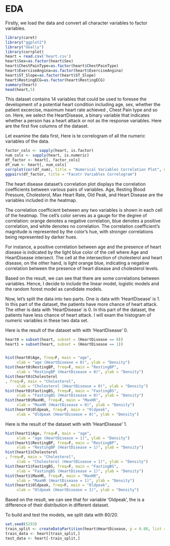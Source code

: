 # EDA
Firstly, we load the data and convert all character variables to factor variables. 
```r
library(caret)
library("ggplot2")                     
library("GGally")
library(corrplot)
heart = read.csv('heart.csv')
heart$Sex=as.factor(heart$Sex)
heart$ChestPainType=as.factor(heart$ChestPainType)
heart$ExerciseAngina=as.factor(heart$ExerciseAngina)
heart$ST_Slope=as.factor(heart$ST_Slope)
heart$RestingECG=as.factor(heart$RestingECG)
summary(heart)
head(heart,5)

```
This dataset contains 14 variables that could be used to foresee the development of a potential heart condition including age, sex, whether the patient excercise, maximum heart rate achieved , Chest Pain type and so on. 
Here, we select the HeartDisease, a binary variable that indicates whether a person has a heart attack or not as the response variables. Here are the first five columns of the dataset.

Let examine the data first, Here is te correlogram of all the numeric variables of the data. 
```r
factor_cols <- sapply(heart, is.factor)
num_cols <- sapply(heart, is.numeric)
df_factor <- heart[, factor_cols]
df_num <- heart[, num_cols]
corrplot(cor(df_num), title = "Numerical Variables Correlation Plot", mar=c(0,0,1,0))
ggpairs(df_factor, title = "Facotr Variables Correlogram")
```

The heart disease dataset's correlation plot displays the correlation coefficients between various pairs of variables. Age, Resting Blood Pressure, Cholesterol, Max Heart Rate, Old Peak, and Heart Disease are the variables included in the heatmap.

The correlation coefficient between any two variables is shown in each cell of the heatmap. The cell's color serves as a gauge for the degree of correlation: orange denotes a negative correlation, blue denotes a positive correlation, and white denotes no correlation. The correlation coefficient's magnitude is represented by the color's hue, with stronger correlations being represented by darker hues.

For instance, a positive correlation between age and the presence of heart disease is indicated by the light blue color of the cell where Age and HeartDisease intersect. The cell at the intersection of cholesterol and heart disease, on the other hand, is light orange blue, indicating a negative correlation between the presence of heart disease and cholesterol levels.

Based on the result, we can see that there are some correlations between variables. Hence, I decide to include the linear model, logistic models and the random forest model as candidate models. 

Now, let's split the data into two parts. One is data with 'HeartDisease' is 1. In this part of the dataset, the patients have more chance of heart attack. The other is data with 'HeartDisease' is 0. In this part of the dataset, the patients have less chance of heart attack. I will exam the histogram of numeric variables in these two data set. 

Here is the result of the dataset with with 'HeartDisease' 0. 

```r
heart0 = subset(heart, subset = (HeartDisease == 0))
heart1 = subset(heart, subset = (HeartDisease == 1))


hist(heart0$Age, freq=F, main = "age",
     xlab = "age (HeartDisease = 0)", ylab = "Density")
hist(heart0$RestingBP, freq=F, main = "RestingBP",
     xlab = "RestingBP (HeartDisease = 0)", ylab = "Density")
hist(heart0$Cholesterol
, freq=F, main = "Cholesterol",
     xlab = "Cholesterol (HeartDisease = 0)", ylab = "Density")
hist(heart0$FastingBS, freq=F, main = "FastingBS",
     xlab = "FastingBS (HeartDisease = 0)", ylab = "Density")
hist(heart0$MaxHR, freq=F, main = "MaxHR",
     xlab = "MaxHR (HeartDisease = 0)", ylab = "Density")
hist(heart0$Oldpeak, freq=F, main = "Oldpeak",
     xlab = "Oldpeak (HeartDisease = 0)", ylab = "Density")
```


Here is the result of the dataset with with 'HeartDisease' 1. 

```r
hist(heart1$Age, freq=F, main = "age",
     xlab = "age (HeartDisease = 1)", ylab = "Density")
hist(heart1$RestingBP, freq=F, main = "RestingBP",
     xlab = "RestingBP (HeartDisease = 1)", ylab = "Density")
hist(heart1$Cholesterol
, freq=F, main = "Cholesterol",
     xlab = "Cholesterol (HeartDisease = 1)", ylab = "Density")
hist(heart1$FastingBS, freq=F, main = "FastingBS",
     xlab = "FastingBS (HeartDisease = 1)", ylab = "Density")
hist(heart1$MaxHR, freq=F, main = "MaxHR",
     xlab = "MaxHR (HeartDisease = 1)", ylab = "Density")
hist(heart1$Oldpeak, freq=F, main = "Oldpeak",
     xlab = "Oldpeak (HeartDisease = 1)", ylab = "Density")
```

Based on the result, we can see that for variable 'Oldpeak', the is a difference of their distribution in different dataset. 

To build and test the models, we split data with 80/20. 

```r
set.seed(5293)
train_split <- createDataPartition(heart$HeartDisease, p = 0.80, list = FALSE)
train_data <- heart[train_split,]
test_data <- heart[-train_split,]
```